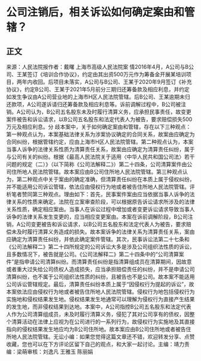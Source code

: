 # 公司注销后，相关诉讼如何确定案由和管辖？
## 正文
来源：人民法院报作者：戴曙 上海市高级人民法院案 情2016年4月，A公司与B公司、王某签订《培训合作协议》，约定由其出资500万元作为筹备金开展某培训项目，两年内收回。后项目未落实，A公司与B公司、王某于2020年9月签订《补充协议》，约定B公司、王某于2021年5月前分三期归还筹备款及相应利息，并约定如发生争议由A公司营业地的上海市H区人民法院管辖。后B公司、王某逾期未归还款项，A公司遂诉请归还筹备款及相应利息等。诉前调解过程中，B公司被注销。A公司认为，B公司五名股东未及时履行清算义务，应承担民事责任，故变更案件被告和诉讼请求，以B公司五名股东和法定代表人为被告，要求赔偿损失500万元及相应利息。分 歧本案中，关于如何确定案由和管辖，存在以下三种观点：第一种观点认为，本案基础法律关系为涉案协议确定的合同关系，故案由应确定为合同纠纷，根据管辖约定，应由上海市H区人民法院管辖。第二种观点认为，本案当事人诉争的法律关系性质为清算责任关系，故案由应确定为清算责任纠纷，属于与公司有关的纠纷。根据《最高人民法院关于适用〈中华人民共和国公司法〉若干问题的规定（二）》（以下简称《公司法解释二》）第二十四条，公司清算案件由公司住所地人民法院管辖。故本案应由B公司住所地人民法院管辖。第三种观点认为，第二种观点中关于案由的确定准确，但清算责任纠纷在本质上属于侵权纠纷，并不能适用公司诉讼管辖，依法应由侵权行为地或者被告住所地人民法院管辖。评 析笔者赞同第三种观点。理由如下：首先，民事案件案由应当依据当事人诉争的法律关系的性质来确定。法院在立案审查阶段，可以根据原告诉讼请求所涉及的法律关系性质，确定相应案由。当事人在诉讼过程中增加或者变更诉讼请求导致当事人诉争的法律关系发生变更的，应当相应变更案由。本案在诉前调解阶段，B公司注销，A公司变更被告和诉讼请求，以B公司五名股东和法定代表人为被告，要求赔偿未及时履行清算义务造成的损失。故本案诉争的法律关系为清算责任关系，案由应确定为清算责任纠纷，并依此确定案件管辖。其次，民事诉讼法第二十七条和《公司法解释二》第二十四所规定的公司诉讼大多是涉及公司组织法性质的诉讼，且多数情况下，被告就是公司。《公司法解释二》第二十四条中的“公司清算案件”是指申请公司清算纠纷。而清算责任纠纷是指清算组成员在清算期间，因故意或者重大过失给公司债权人造成损失，应当承担赔偿责任的纠纷，并不是申请公司清算纠纷，也不属于公司组织法性质的纠纷，且被告也不是公司。故本案不能适用公司诉讼管辖规定。最后，清算责任纠纷本质上属于“因侵权行为提起的诉讼”，故本案依法应由侵权行为地或者被告住所地人民法院管辖。侵权行为地包括侵权行为实施地和侵权结果发生地。侵权结果发生地通常可以理解为侵权行为直接产生结果的发生地，而非侵权结果到达地。本案中，A公司指控B公司五名股东和法定代表人作为公司清算组成员，未及时履行清算义务，侵犯了其对公司享有的债权，因整个清算活动在法律上应视为在公司进行的一系列行为，故侵权行为实施地及其直接指向的侵权结果发生地应均为B公司住所地。故本案应由B公司住所地或者被告住所地人民法院管辖。无讼小编：如果您觉得这篇文章还不错，欢迎转发分享、点赞收藏，您也可以在下方评论区留下自己的观点，和大家一起讨论。主编：靖力责编：梁萌审核：刘逸凡 王雅玉 陈丽娟
